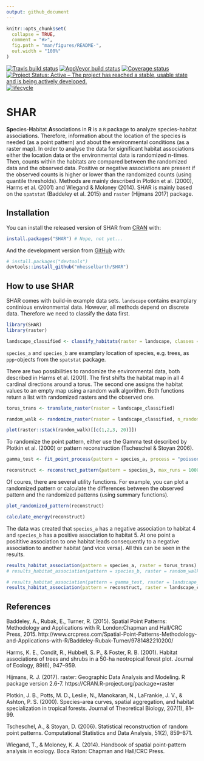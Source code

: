 ```yaml
---
output: github_document
---
```


<!-- README.md is generated from README.Rmd. Please edit that file -->

```r
knitr::opts_chunk$set(
  collapse = TRUE,
  comment = "#>",
  fig.path = "man/figures/README-",
  out.width = "100%"
)
```

[![Travis build status](https://travis-ci.org/r-spatialecology/SHAR.svg?branch=master)](https://travis-ci.org/r-spatialecology/SHAR)
[![AppVeyor build status](https://ci.appveyor.com/api/projects/status/github/r-spatialecology/SHAR?branch=master&svg=true)](https://ci.appveyor.com/project/r-spatialecology/SHAR)
[![Coverage status](https://codecov.io/gh/r-spatialecology/SHAR/branch/master/graph/badge.svg)](https://codecov.io/gh/r-spatialecology/SHAR?branch=master)
[![Project Status: Active – The project has reached a stable, usable state and is being actively developed.](https://www.repostatus.org/badges/latest/active.svg)](https://www.repostatus.org/#active)
[![lifecycle](https://img.shields.io/badge/lifecycle-maturing-blue.svg)](https://www.tidyverse.org/lifecycle/#maturing)

# SHAR

**Sp**ecies-**H**abitat **A**ssociations in **R** is a `R` package to analyze species-habitat associations. Therefore, information about the location of the species is needed (as a point pattern) and about the environmental conditions (as a raster map). In order to analyse the data for significant habitat associations either the location data or the environmental data is randomized n-times. Then, counts within the habitats are compared between the randomized data and the observed data. Positive or negative associations are present if the observed counts is higher or lower than the randomized counts (using quantile thresholds). Methods are mainly described in Plotkin et al. (2000), Harms et al. (2001) and Wiegand & Moloney (2014). SHAR is mainly based on the `spatstat` (Baddeley et al. 2015) and `raster` (Hijmans 2017) package.

## Installation

You can install the released version of SHAR from [CRAN](https://CRAN.R-project.org) with:

```r
install.packages("SHAR") # Nope, not yet...
```

And the development version from [GitHub](https://github.com/) with:

```r
# install.packages("devtools")
devtools::install_github("mhesselbarth/SHAR")
```
## How to use SHAR

SHAR comes with build-in example data sets. `landscape` contains examplary continious environmental data. However, all methods depend on discrete data. Therefore we need to classify the data first. 

```r
library(SHAR)
library(raster)

landscape_classified <- classify_habitats(raster = landscape, classes = 5)
```

`species_a` and `species_b` are examplary location of species, e.g. trees, as `ppp`-objects from the `spatstat` package.

There are two possibilities to randomize the environmental data, both described in Harms et al. (2001). The first shifts the habitat map in all 4 cardinal directions around a torus. The second one assigns the habitat values to an empty map using a random walk algorithm. Both functions return a list with randomized rasters and the observed one.

```r
torus_trans <- translate_raster(raster = landscape_classified)

random_walk <- randomize_raster(raster = landscape_classified, n_random = 19)
```

```r
plot(raster::stack(random_walk)[[c(1,2,3, 20)]])
```

To randomize the point pattern, either use the Gamma test described by Plotkin et al. (2000) or pattern reconstruction (Tscheschel & Stoyan 2006). 

```r
gamma_test <- fit_point_process(pattern = species_a, process = "poisson", n_random = 19)

reconstruct <- reconstruct_pattern(pattern = species_b, max_runs = 1000, n_random = 19) # takes some time
```

Of coures, there are several utility functions. For example, you can plot a randomized pattern or calculate the differences between the observed pattern and the randomized patterns (using summary functions). 

```r
plot_randomized_pattern(reconstruct)

calculate_energy(reconstruct)
```

The data was created that `species_a` has a negative association to habitat 4 and `species_b` has a positive association to habitat 5. At one point a posititive association to one habitat leads consequently to a negative association to another habitat (and vice versa). All this can be seen in the results.

```r
results_habitat_association(pattern = species_a, raster = torus_trans)
# results_habitat_association(pattern = species_b, raster = random_walk)

# results_habitat_association(pattern = gamma_test, raster = landscape_classified)
results_habitat_association(pattern = reconstruct, raster = landscape_classified)

```

## References 
Baddeley, A., Rubak, E., Turner, R. (2015). Spatial Point Patterns: Methodology and Applications with R. London:Chapman and Hall/CRC Press, 2015. http://www.crcpress.com/Spatial-Point-Patterns-Methodology-and-Applications-with-R/Baddeley-Rubak-Turner/9781482210200/

Harms, K. E., Condit, R., Hubbell, S. P., & Foster, R. B. (2001). Habitat associations of trees and shrubs in a 50-ha neotropical forest plot. Journal of Ecology, 89(6), 947–959.

Hijmans, R. J. (2017). raster: Geographic Data Analysis and Modeling. R package version 2.6-7. https://CRAN.R-project.org/package=raster

Plotkin, J. B., Potts, M. D., Leslie, N., Manokaran, N., LaFrankie, J. V., & Ashton, P. S. (2000). Species-area curves, spatial aggregation, and habitat specialization in tropical forests. Journal of Theoretical Biology, 207(1), 81–99.

Tscheschel, A., & Stoyan, D. (2006). Statistical reconstruction of random point patterns. Computational Statistics and Data Analysis, 51(2), 859–871.

Wiegand, T., & Moloney, K. A. (2014). Handbook of spatial point-pattern analysis in ecology. Boca Raton: Chapman and Hall/CRC Press.
